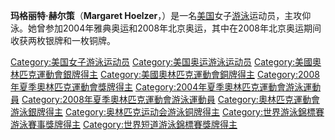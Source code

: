 {{MedalTableTop}}
{{MedalCompetition|[[奧林匹克運動會|奧林匹克運動會]]}}
{{MedalSilver  |[[2008年夏季奧林匹克運動會|2008年北京]] | [[2008年夏季奧林匹克運動會游泳比賽|200米背泳]]}}
{{MedalSilver  |[[2008年夏季奧林匹克運動會|2008年北京]] | [[2008年夏季奧林匹克運動會游泳比賽|4×100米混合泳接力]]}}
{{MedalBronze  |[[2008年夏季奧林匹克運動會|2008年北京]] | [[2008年夏季奧林匹克運動會游泳比賽|100米背泳]]}}
{{MedalBottom}}
'''玛格丽特·赫尔策'''（'''Margaret Hoelzer'''，{{bd|1983年|3月30日||}}）是一名[[美国|美国]]女子[[游泳|游泳]]运动员，主攻仰泳。她曾参加2004年雅典奥运和2008年北京奥运，其中在2008年北京奥运期间收获两枚银牌和一枚铜牌。

{{DEFAULTSORT:Hoelzer, Margaret}}
[[Category:美国女子游泳运动员|Category:美国女子游泳运动员]]
[[Category:美国奥运游泳运动员|Category:美国奥运游泳运动员]]
[[Category:美國奧林匹克運動會銀牌得主|Category:美國奧林匹克運動會銀牌得主]]
[[Category:美國奧林匹克運動會銅牌得主|Category:美國奧林匹克運動會銅牌得主]]
[[Category:2008年夏季奧林匹克運動會獎牌得主|Category:2008年夏季奧林匹克運動會獎牌得主]]
[[Category:2004年夏季奧林匹克運動會游泳運動員|Category:2004年夏季奧林匹克運動會游泳運動員]]
[[Category:2008年夏季奧林匹克運動會游泳運動員|Category:2008年夏季奧林匹克運動會游泳運動員]]
[[Category:奧林匹克運動會游泳銀牌得主|Category:奧林匹克運動會游泳銀牌得主]]
[[Category:奥林匹克运动会游泳铜牌得主|Category:奥林匹克运动会游泳铜牌得主]]
[[Category:世界游泳錦標賽游泳賽事獎牌得主|Category:世界游泳錦標賽游泳賽事獎牌得主]]
[[Category:世界短道游泳錦標賽獎牌得主|Category:世界短道游泳錦標賽獎牌得主]]

{{US-sport-bio-stub}}
{{Swimming-bio-stub}}